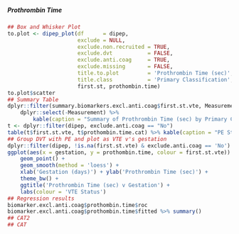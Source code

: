 ##### Prothrombin Time

```r
## Box and Whisker Plot
to.plot <- dipep_plot(df      = dipep,
                      exclude = NULL,
                      exclude.non.recruited = TRUE,
                      exclude.dvt           = FALSE,
                      exclude.anti.coag     = TRUE,
                      exclude.missing       = FALSE,
                      title.to.plot         = 'Prothrombin Time (sec)',
                      title.class           = 'Primary Classification',
                      first.st, prothombin.time)
to.plot$scatter
## Summary Table
dplyr::filter(summary.biomarkers.excl.anti.coag$first.st.vte, Measurement == 'Prothrombin Time') %>%
    dplyr::select(-Measurement) %>%
        kable(caption = "Summary of Prothrombin Time (sec) by Primary Classification")
t <- dplyr::filter(dipep, exclude.anti.coag == "No")
table(t$first.st.vte, t$prothombin.time.cat) %>% kable(caption = "PE Status v Prothrombin Time (sec) dichotomisation")
## Group DVT with PE and plot as VTE v's gestation
dplyr::filter(dipep, !is.na(first.st.vte) & exclude.anti.coag == 'No') %>%
ggplot(aes(x = gestation, y = prothombin.time, colour = first.st.vte)) +
    geom_point() +
    geom_smooth(method = 'loess') +
    xlab('Gestation (days)') + ylab('Prothrombin Time (sec)') +
    theme_bw() +
    ggtitle('Prothrombin Time (sec) v Gestation') +
    labs(colour = 'VTE Status')
## Regression results
biomarker.excl.anti.coag$prothombin.time$roc
biomarker.excl.anti.coag$prothombin.time$fitted %>% summary()
## CAT2
## CAT

```

